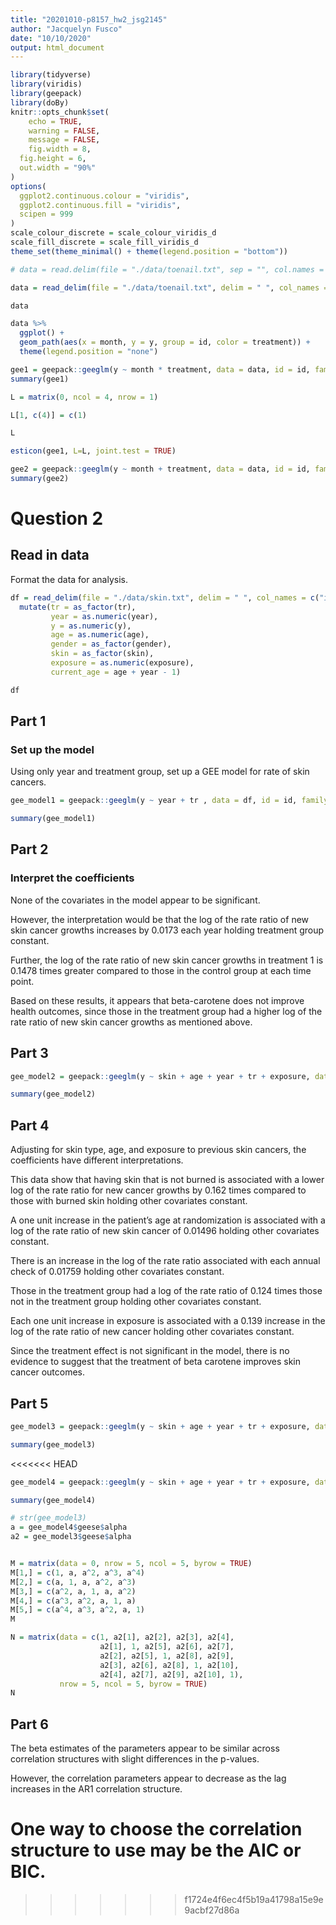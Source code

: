 ```yaml
---
title: "20201010-p8157_hw2_jsg2145"
author: "Jacquelyn Fusco"
date: "10/10/2020"
output: html_document
---
```


```r
library(tidyverse)
library(viridis)
library(geepack)
library(doBy)
knitr::opts_chunk$set(
	echo = TRUE,
	warning = FALSE,
	message = FALSE,
	fig.width = 8, 
  fig.height = 6,
  out.width = "90%"
)
options(
  ggplot2.continuous.colour = "viridis",
  ggplot2.continuous.fill = "viridis",
  scipen = 999
)
scale_colour_discrete = scale_colour_viridis_d
scale_fill_discrete = scale_fill_viridis_d
theme_set(theme_minimal() + theme(legend.position = "bottom"))
```

```r
# data = read.delim(file = "./data/toenail.txt", sep = "", col.names = c("id", "y", "treatment", "month", "visit"), header = TRUE)

data = read_delim(file = "./data/toenail.txt", delim = " ", col_names = c("id", "y", "treatment", "month", "visit"), skip = 1)

data
```

```r
data %>% 
  ggplot() +
  geom_path(aes(x = month, y = y, group = id, color = treatment)) +
  theme(legend.position = "none")
```


```r
gee1 = geepack::geeglm(y ~ month * treatment, data = data, id = id, family = binomial(link = "logit"), corstr = "exchangeable")
summary(gee1)
```

```r
L = matrix(0, ncol = 4, nrow = 1)

L[1, c(4)] = c(1)

L
```

```r
esticon(gee1, L=L, joint.test = TRUE)
```

```r
gee2 = geepack::geeglm(y ~ month + treatment, data = data, id = id, family = binomial(link = "logit"), corstr = "exchangeable")
summary(gee2)
```

# Question 2

## Read in data

Format the data for analysis.

```r
df = read_delim(file = "./data/skin.txt", delim = " ", col_names = c("id", "center", "age", "skin", "gender", "exposure", "y", "tr", "year"), skip = 1) %>% 
  mutate(tr = as_factor(tr),
         year = as.numeric(year),
         y = as.numeric(y),
         age = as.numeric(age),
         gender = as_factor(gender),
         skin = as_factor(skin),
         exposure = as.numeric(exposure),
         current_age = age + year - 1)

df
```

## Part 1

### Set up the model

Using only year and treatment group, set up a GEE model for rate of skin cancers.

```r
gee_model1 = geepack::geeglm(y ~ year + tr , data = df, id = id, family = poisson(link = "log"), corstr = "exchangeable")

summary(gee_model1)
```

## Part 2

### Interpret the coefficients

None of the covariates in the model appear to be significant. 

However, the interpretation would be that the log of the rate ratio of new skin cancer growths increases by 0.0173 each year holding treatment group constant.

Further, the log of the rate ratio of new skin cancer growths in treatment 1 is 0.1478 times greater compared to those in the control group at each time point.

Based on these results, it appears that beta-carotene does not improve health outcomes, since those in the treatment group had a higher log of the rate ratio of new skin cancer growths as mentioned above.

## Part 3

```r
gee_model2 = geepack::geeglm(y ~ skin + age + year + tr + exposure, data = df, id = id, family = poisson(link = "log"), corstr = "exchangeable")

summary(gee_model2)
```

## Part 4

Adjusting for skin type, age, and exposure to previous skin cancers, the coefficients have different interpretations.

This data show that having skin that is not burned is associated with a lower log of the rate ratio for new cancer growths by 0.162 times compared to those with burned skin holding other covariates constant.

A one unit increase in the patient's age at randomization is associated with a log of the rate ratio of new skin cancer of 0.01496 holding other covariates constant.

There is an increase in the log of the rate ratio associated with each annual check of 0.01759 holding other covariates constant.

Those in the treatment group had a log of the rate ratio of 0.124 times those not in the treatment group holding other covariates constant.

Each one unit increase in exposure is associated with a 0.139 increase in the log of the rate ratio of new cancer holding other covariates constant.

Since the treatment effect is not significant in the model, there is no evidence to suggest that the treatment of beta carotene improves skin cancer outcomes.

## Part 5

```r
gee_model3 = geepack::geeglm(y ~ skin + age + year + tr + exposure, data = df, id = id, family = poisson(link = "log"), corstr = "unstructured")

summary(gee_model3)
```

<<<<<<< HEAD
```r
gee_model4 = geepack::geeglm(y ~ skin + age + year + tr + exposure, data = df, id = id, family = poisson(link = "log"), corstr = "AR1")

summary(gee_model4)
```

```r
# str(gee_model3)
a = gee_model4$geese$alpha
a2 = gee_model3$geese$alpha


M = matrix(data = 0, nrow = 5, ncol = 5, byrow = TRUE)
M[1,] = c(1, a, a^2, a^3, a^4)
M[2,] = c(a, 1, a, a^2, a^3)
M[3,] = c(a^2, a, 1, a, a^2)
M[4,] = c(a^3, a^2, a, 1, a)
M[5,] = c(a^4, a^3, a^2, a, 1)
M

N = matrix(data = c(1, a2[1], a2[2], a2[3], a2[4], 
                    a2[1], 1, a2[5], a2[6], a2[7], 
                    a2[2], a2[5], 1, a2[8], a2[9], 
                    a2[3], a2[6], a2[8], 1, a2[10],
                    a2[4], a2[7], a2[9], a2[10], 1), 
           nrow = 5, ncol = 5, byrow = TRUE)
N
```


## Part 6

The beta estimates of the parameters appear to be similar across correlation structures with slight differences in the p-values. 

However, the correlation parameters appear to decrease as the lag increases in the AR1 correlation structure.

One way to choose the correlation structure to use may be the AIC or BIC.
=======
>>>>>>> f1724e4f6ec4f5b19a41798a15e9e9acbf27d86a
